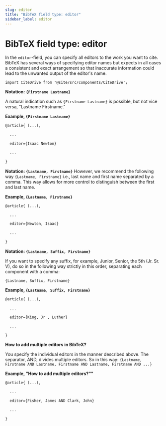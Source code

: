 ```yaml
---
slug: editor
title: "BibTeX field type: editor"
sidebar_label: editor
---
```


# BibTeX field type: editor

In the ``editor``-field, you can specify all editors to the work you want to cite. BibTeX has several ways of specifying editor names but expects in all cases a consistent and exact arrangement so that inaccurate information could lead to the unwanted output of the editor's name.

```mdx-code-block
import CiteDrive from '@site/src/components/CiteDrive';
```
<CiteDrive /> 

**Notation: ``{Firstname Lastname}``**

A natural indication such as ``{Firstname Lastname}`` is possible, but not vice versa, "Lastname Firstname."

**Example, ``{Firstname Lastname}``**

```tex
@article{ (...),

  ...

  editor={Isaac Newton}

  ...

}
```


**Notation: ``{Lastname, Firstname}``**
However, we recommend the following way ``{Lastname, Firstname}`` i.e., last name and first name separated by a comma. This way allows for more control to distinguish between the first and last name.

**Example, ``{Lastname, Firstname}``**

```tex
@article{ (...),

  ...

  editor={Newton, Isaac}

  ...

}
```


**Notation: ``{Lastname, Suffix, Firstname}``**

If you want to specify any suffix, for example, Junior, Senior, the 5th (Jr. Sr. V), do so in the following way strictly in this order, separating each component with a comma:

``{Lastname, Suffix, Firstname}``

**Example, ``{Lastname, Suffix, Firstname}``**

```tex
@article{ (...),

  ...

  editor={King, Jr , Luther}

  ...

}
```

**How to add multiple editors in BibTeX?**

You specify the individual editors in the manner described above. The separator, AND, divides multiple editors. So in this way:
``{Lastname, Firstname AND Lastname, Firstname AND Lastname, Firstname AND ...}``


**Example, "How to add multiple editors?""**

```tex
@article{ (...),

  ...

  editor={Fisher, James AND Clark, John}

  ...

}
```
